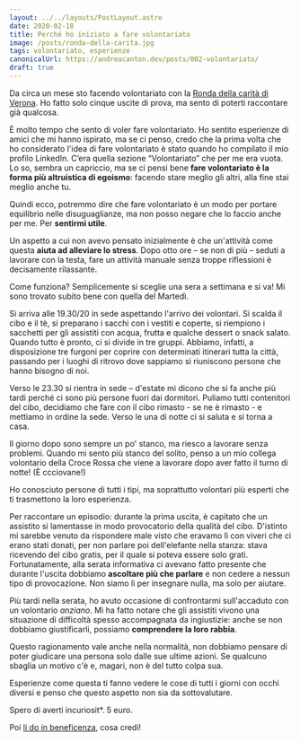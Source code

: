 ```yaml
---
layout: ../../layouts/PostLayout.astro
date: 2020-02-18
title: Perché ho iniziato a fare volontariato
image: /posts/ronda-della-carita.jpg
tags: volontariato, esperienze
canonicalUrl: https://andreacanton.dev/posts/002-volontariato/
draft: true
---
```


Da circa un mese sto facendo volontariato con la [Ronda della carità di Verona](http://www.rondadellacaritaverona.org/). Ho fatto solo cinque uscite di prova, ma sento di poterti raccontare già qualcosa.

È molto tempo che sento di voler fare volontariato. Ho sentito esperienze di amici che mi hanno ispirato, ma se ci penso, credo che la prima volta che ho considerato l'idea di fare volontariato è stato quando ho compilato il mio profilo LinkedIn. C’era quella sezione “Volontariato” che per me era vuota. Lo so, sembra un capriccio, ma se ci pensi bene **fare volontariato è la forma più altruistica di egoismo**: facendo stare meglio gli altri, alla fine stai meglio anche tu.

Quindi ecco, potremmo dire che fare volontariato è un modo per portare equilibrio nelle disuguaglianze, ma non posso negare che lo faccio anche per me. Per **sentirmi utile**.

Un aspetto a cui non avevo pensato inizialmente è che un'attività come questa **aiuta ad alleviare lo stress**. Dopo otto ore – se non di più – seduti a lavorare con la testa, fare un attività manuale senza troppe riflessioni è decisamente rilassante.

Come funziona? Semplicemente si sceglie una sera a settimana e si va! Mi sono trovato subito bene con quella del Martedì.

Si arriva alle 19.30/20 in sede aspettando l'arrivo dei volontari. Si scalda il cibo e il tè, si preparano i sacchi con i vestiti e coperte, si riempiono i sacchetti per gli assistiti con acqua, frutta e qualche dessert o snack salato. Quando tutto è pronto, ci si divide in tre gruppi. Abbiamo, infatti, a disposizione tre furgoni per coprire con determinati itinerari tutta la città, passando per i luoghi di ritrovo dove sappiamo si riuniscono persone che hanno bisogno di noi.

Verso le 23.30 si rientra in sede – d'estate mi dicono che si fa anche più tardi perché ci sono più persone fuori dai dormitori. Puliamo tutti contenitori del cibo, decidiamo che fare con il cibo rimasto - se ne è rimasto - e mettiamo in ordine la sede. Verso le una di notte ci si saluta e si torna a casa.

Il giorno dopo sono sempre un po' stanco, ma riesco a lavorare senza problemi. Quando mi sento più stanco del solito, penso a un mio collega volontario della Croce Rossa che viene a lavorare dopo aver fatto il turno di notte! (È ccciovane!)

Ho conosciuto persone di tutti i tipi, ma soprattutto volontari più esperti che ti trasmettono la loro esperienza.

Per raccontare un episodio: durante la prima uscita, è capitato che un assistito si lamentasse in modo provocatorio della qualità del cibo. D'istinto mi sarebbe venuto da rispondere male visto che eravamo lì con viveri che ci erano stati donati, per non parlare poi dell'elefante nella stanza: stava ricevendo del cibo gratis, per il quale si poteva essere solo grati. Fortunatamente, alla serata informativa ci avevano fatto presente che durante l'uscita dobbiamo **ascoltare più che parlare** e non cedere a nessun tipo di provocazione. Non siamo lì per insegnare nulla, ma solo per aiutare.

Più tardi nella serata, ho avuto occasione di confrontarmi sull'accaduto con un volontario _anziano_. Mi ha fatto notare che gli assistiti vivono una situazione di difficoltà spesso accompagnata da ingiustizie: anche se non dobbiamo giustificarli, possiamo **comprendere la loro rabbia**.

Questo ragionamento vale anche nella normalità, non dobbiamo pensare di poter giudicare una persona solo dalle sue ultime azioni. Se qualcuno sbaglia un motivo c'è e, magari, non è del tutto colpa sua.

Esperienze come questa ti fanno vedere le cose di tutti i giorni con occhi diversi e penso che questo aspetto non sia da sottovalutare.

Spero di averti incuriosit\*. 5 euro.

Poi [li do in beneficenza](http://www.rondadellacaritaverona.org/donare-beneficenza-verona/), cosa credi!
